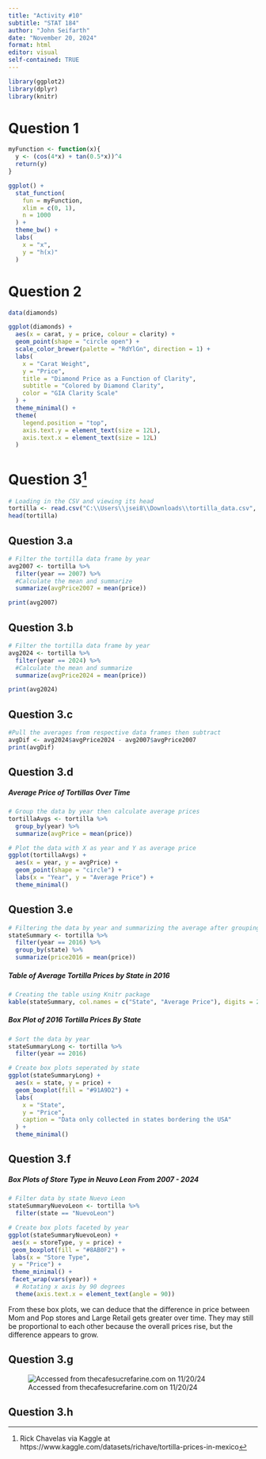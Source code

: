 ---
title: "Activity #10"
subtitle: "STAT 184"
author: "John Seifarth"
date: "November 20, 2024"
format: html
editor: visual
self-contained: TRUE
---
```{r, echo=FALSE, results=FALSE}
library(ggplot2)
library(dplyr)
library(knitr)
```

# Question 1
```{r, echo=FALSE}
myFunction <- function(x){
  y <- (cos(4*x) + tan(0.5*x))^4
  return(y)
}

ggplot() +
  stat_function(
    fun = myFunction,
    xlim = c(0, 1),
    n = 1000
  ) +
  theme_bw() +
  labs(
    x = "x",
    y = "h(x)"
  )
```

# Question 2
```{r}
data(diamonds)

ggplot(diamonds) +
  aes(x = carat, y = price, colour = clarity) +
  geom_point(shape = "circle open") +
  scale_color_brewer(palette = "RdYlGn", direction = 1) +
  labs(
    x = "Carat Weight",
    y = "Price",
    title = "Diamond Price as a Function of Clarity",
    subtitle = "Colored by Diamond Clarity",
    color = "GIA Clarity Scale"
  ) +
  theme_minimal() +
  theme(
    legend.position = "top",
    axis.text.y = element_text(size = 12L),
    axis.text.x = element_text(size = 12L)
  )

```

# Question 3[^1]
```{r}
# Loading in the CSV and viewing its head
tortilla <- read.csv("C:\\Users\\jsei8\\Downloads\\tortilla_data.csv", header = TRUE)
head(tortilla)
```

## Question 3.a
```{r}
# Filter the tortilla data frame by year
avg2007 <- tortilla %>%
  filter(year == 2007) %>%
  #Calculate the mean and summarize
  summarize(avgPrice2007 = mean(price))

print(avg2007)
```

## Question 3.b
```{r}
# Filter the tortilla data frame by year
avg2024 <- tortilla %>%
  filter(year == 2024) %>%
  #Calculate the mean and summarize
  summarize(avgPrice2024 = mean(price))

print(avg2024)
```

## Question 3.c
```{r}
#Pull the averages from respective data frames then subtract
avgDif <- avg2024$avgPrice2024 - avg2007$avgPrice2007
print(avgDif)
```

## Question 3.d

##### Average Price of Tortillas Over Time
```{r}
# Group the data by year then calculate average prices
tortillaAvgs <- tortilla %>%
  group_by(year) %>%
  summarize(avgPrice = mean(price))

# Plot the data with X as year and Y as average price
ggplot(tortillaAvgs) +
  aes(x = year, y = avgPrice) +
  geom_point(shape = "circle") +
  labs(x = "Year", y = "Average Price") +
  theme_minimal()
```

## Question 3.e
```{r, results='asis'}
# Filtering the data by year and summarizing the average after grouping by state
stateSummary <- tortilla %>%
  filter(year == 2016) %>%
  group_by(state) %>%
  summarize(price2016 = mean(price))
```

##### Table of Average Tortilla Prices by State in 2016
```{r}
# Creating the table using Knitr package
kable(stateSummary, col.names = c("State", "Average Price"), digits = 2)
```

##### Box Plot of 2016 Tortilla Prices By State
```{r}
# Sort the data by year
stateSummaryLong <- tortilla %>%
  filter(year == 2016)

# Create box plots seperated by state
ggplot(stateSummaryLong) +
  aes(x = state, y = price) +
  geom_boxplot(fill = "#91A9D2") +
  labs(
    x = "State",
    y = "Price",
    caption = "Data only collected in states bordering the USA"
  ) +
  theme_minimal()
```

## Question 3.f

##### Box Plots of Store Type in Neuvo Leon From 2007 - 2024
```{r}
# Filter data by state Nuevo Leon
stateSummaryNuevoLeon <- tortilla %>%
  filter(state == "NuevoLeon")

# Create box plots faceted by year
ggplot(stateSummaryNuevoLeon) +
 aes(x = storeType, y = price) +
 geom_boxplot(fill = "#8AB0F2") +
 labs(x = "Store Type", 
 y = "Price") +
 theme_minimal() +
 facet_wrap(vars(year)) +
  # Rotating x axis by 90 degrees
  theme(axis.text.x = element_text(angle = 90))
```
From these box plots, we can deduce that the difference in price between Mom and Pop stores and Large Retail gets greater over time. They may still be proportional to each other because the overall prices rise, but the difference appears to grow.

## Question 3.g
![Accessed from thecafesucrefarine.com on 11/20/24](Flour-Tortillas.jpg)

## Question 3.h

[^1]: Rick Chavelas via Kaggle at https://www.kaggle.com/datasets/richave/tortilla-prices-in-mexico
